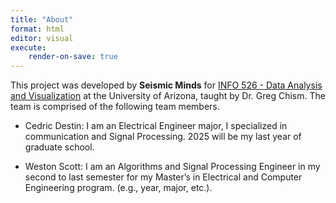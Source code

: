 ```yaml
---
title: "About"
format: html
editor: visual
execute:
    render-on-save: true
---
```


This project was developed by **Seismic Minds** for [INFO 526 - Data Analysis and Visualization](#0) at the University of Arizona, taught by Dr. Greg Chism. The team is comprised of the following team members.

-   Cedric Destin: I am an Electrical Engineer major, I specialized in communication and Signal Processing. 2025 will be my last year of graduate school.

-   Weston Scott: I am an Algorithms and Signal Processing Engineer in my second to last semester for my Master's in Electrical and Computer Engineering program. (e.g., year, major, etc.).